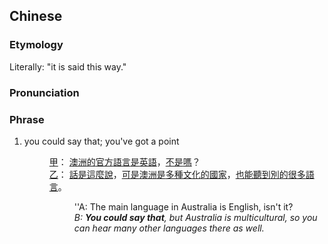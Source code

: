 {{also|话是这么说}}
==Chinese==
{{zh-forms|s=话是这么说|type=1121}}

===Etymology===
Literally: "it is said this way."

===Pronunciation===
{{zh-pron
|m=huà shì zhème shuō
|cat=ph
}}

===Phrase===
{{zh-phrase}}

# {{lb|zh|colloquial}} you could say that; you've got a point
#: [[甲]]： [[澳洲]][[的]][[官方]][[語言]][[是]][[英語]]，[[不是]][[嗎]]？
#: [[乙]]： [[話是這麼說]]，[[可是]][[澳洲]][[是]][[多種文化]][[的]][[國家]]，[[也]][[能]][[聽]][[到]][[別]][[的]][[很]][[多]][[語言]]。
#:: ''A: The main language in Australia is English, isn't it?
#:: ''B: '''You could say that''', but Australia is multicultural, so you can hear many other languages there as well.''